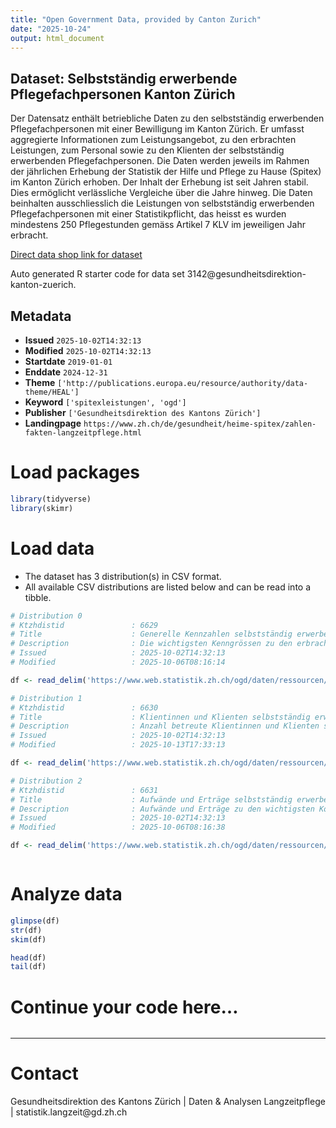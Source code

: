 ```yaml
---
title: "Open Government Data, provided by Canton Zurich"
date: "2025-10-24"
output: html_document
---
```


## Dataset: Selbstständig erwerbende Pflegefachpersonen Kanton Zürich

Der Datensatz enthält betriebliche Daten zu den selbstständig erwerbenden Pflegefachpersonen mit einer Bewilligung im Kanton Zürich. Er umfasst aggregierte Informationen zum Leistungsangebot, zu den erbrachten Leistungen, zum Personal sowie zu den Klienten der selbstständig erwerbenden Pflegefachpersonen. Die Daten werden jeweils im Rahmen der jährlichen Erhebung der Statistik der Hilfe und Pflege zu Hause (Spitex) im Kanton Zürich erhoben. Der Inhalt der Erhebung ist seit Jahren stabil. Dies ermöglicht verlässliche Vergleiche über die Jahre hinweg. 
Die Daten beinhalten ausschliesslich die Leistungen von selbstständig erwerbenden Pflegefachpersonen mit einer Statistikpflicht, das heisst es wurden mindestens 250 Pflegestunden gemäss Artikel 7 KLV im jeweiligen Jahr erbracht.

[Direct data shop link for dataset](https://www.zh.ch/de/politik-staat/statistik-daten/datenkatalog.html#/datasets/3142@gesundheitsdirektion-kanton-zuerich)

Auto generated R starter code for data set 3142@gesundheitsdirektion-kanton-zuerich.

## Metadata

- **Issued** `2025-10-02T14:32:13`
- **Modified** `2025-10-02T14:32:13`
- **Startdate** `2019-01-01`
- **Enddate** `2024-12-31`
- **Theme** `['http://publications.europa.eu/resource/authority/data-theme/HEAL']`
- **Keyword** `['spitexleistungen', 'ogd']`
- **Publisher** `['Gesundheitsdirektion des Kantons Zürich']`
- **Landingpage** `https://www.zh.ch/de/gesundheit/heime-spitex/zahlen-fakten-langzeitpflege.html`


# Load packages

```r

library(tidyverse)
library(skimr)

```

# Load data

-   The dataset has 3 distribution(s) in CSV format.
-   All available CSV distributions are listed below and can be read into a tibble.

```r

# Distribution 0
# Ktzhdistid               : 6629
# Title                    : Generelle Kennzahlen selbstständig erwerbende Pflegefachpersonen Kanton Zürich
# Description              : Die wichtigsten Kenngrössen zu den erbrachten Leistungen und Kosten von selbstständig erwerbenden Pflegefachpersonen. Detailbeschreibung zu den einzelnen Variablen siehe separate Datei im Datensatz: https://www.web.statistik.zh.ch/ogd/daten/ressourcen/KTZH_00003142_00006628.txt
# Issued                   : 2025-10-02T14:32:13
# Modified                 : 2025-10-06T08:16:14

df <- read_delim('https://www.web.statistik.zh.ch/ogd/daten/ressourcen/KTZH_00003142_00006629.csv')

# Distribution 1
# Ktzhdistid               : 6630
# Title                    : Klientinnen und Klienten selbstständig erwerbende Pflegefachpersonen Kanton Zürich
# Description              : Anzahl betreute Klientinnen und Klienten sowie die geleisteten Stunden pro Leistungsart. Detailbeschreibung zu den einzelnen Variablen siehe separate Datei im Datensatz: https://www.web.statistik.zh.ch/ogd/daten/ressourcen/KTZH_00003142_00006628.txt
# Issued                   : 2025-10-02T14:32:13
# Modified                 : 2025-10-13T17:33:13

df <- read_delim('https://www.web.statistik.zh.ch/ogd/daten/ressourcen/KTZH_00003142_00006630.csv')

# Distribution 2
# Ktzhdistid               : 6631
# Title                    : Aufwände und Erträge selbstständig erwerbende Pflegefachpersonen Kanton Zürich
# Description              : Aufwände und Erträge zu den wichtigsten Konten. Detailbeschreibung zu den einzelnen Variablen siehe separate Datei im Datensatz: https://www.web.statistik.zh.ch/ogd/daten/ressourcen/KTZH_00003142_00006628.txt
# Issued                   : 2025-10-02T14:32:13
# Modified                 : 2025-10-06T08:16:38

df <- read_delim('https://www.web.statistik.zh.ch/ogd/daten/ressourcen/KTZH_00003142_00006631.csv')



```

# Analyze data

```r

glimpse(df)
str(df)
skim(df)

head(df)
tail(df)

```

# Continue your code here...

```r

```

------------------------------------------------------------------------

# Contact

Gesundheitsdirektion des Kantons Zürich | Daten & Analysen Langzeitpflege | statistik.langzeit@gd.zh.ch

